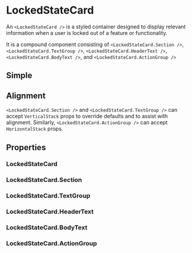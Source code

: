 
<Meta of={LockedStateCardStories} />

# LockedStateCard

An `<LockedStateCard />` is a styled container designed to display relevant information when a user is locked out of a feature or functionality.

It is a compound component consisting of `<LockedStateCard.Section />`, `<LockedStateCard.TextGroup />`, `<LockedStateCard.HeaderText />`, `<LockedStateCard.BodyText />`, and `<LockedStateCard.ActionGroup />`

## Simple

<Canvas of={LockedStateCardStories.Simple} />

## Alignment

`<LockedStateCard.Section />` and `<LockedStateCard.TextGroup />` can accept `VerticalStack` props to override defaults and to assist with alignment. Similarly, `<LockedStateCard.ActionGroup />` can accept `HorizontalStack` props.

<Canvas of={LockedStateCardStories.Alignment} />

## Properties

### LockedStateCard

<ArgTypes of={LockedStateCard} />

### LockedStateCard.Section

<ArgTypes of={LockedStateCard.Section} />

### LockedStateCard.TextGroup

<ArgTypes of={LockedStateCard.TextGroup} />

### LockedStateCard.HeaderText

<ArgTypes of={LockedStateCard.TextGroup} />

### LockedStateCard.BodyText

<ArgTypes of={LockedStateCard.BodyText} />

### LockedStateCard.ActionGroup

<ArgTypes of={LockedStateCard.ActionGroup} />

